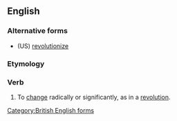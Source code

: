 ==English==

===Alternative forms===
* (US) [[revolutionize]]

===Etymology===
{{suffix|en|revolution|ise}}

===Verb===
{{en-verb|revolutionis}}

# To [[change]] radically or significantly, as in a [[revolution]].

[[Category:British English forms]]